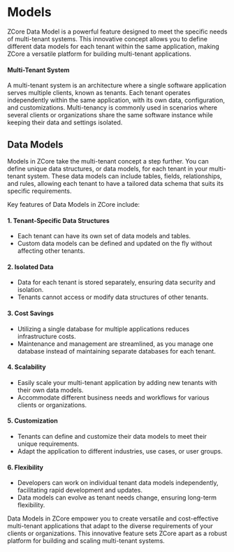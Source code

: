 # Models

ZCore Data Model is a powerful feature designed to meet the specific needs of multi-tenant systems. This innovative concept allows you to define different data models for each tenant within the same application, making ZCore a versatile platform for building multi-tenant applications.

#### Multi-Tenant System

A multi-tenant system is an architecture where a single software application serves multiple clients, known as tenants. Each tenant operates independently within the same application, with its own data, configuration, and customizations. Multi-tenancy is commonly used in scenarios where several clients or organizations share the same software instance while keeping their data and settings isolated.

## Data Models

Models in ZCore take the multi-tenant concept a step further. You can define unique data structures, or data models, for each tenant in your multi-tenant system. These data models can include tables, fields, relationships, and rules, allowing each tenant to have a tailored data schema that suits its specific requirements.

Key features of Data Models in ZCore include:

#### 1. Tenant-Specific Data Structures

- Each tenant can have its own set of data models and tables.
- Custom data models can be defined and updated on the fly without affecting other tenants.

#### 2. Isolated Data

- Data for each tenant is stored separately, ensuring data security and isolation.
- Tenants cannot access or modify data structures of other tenants.

#### 3. Cost Savings

- Utilizing a single database for multiple applications reduces infrastructure costs.
- Maintenance and management are streamlined, as you manage one database instead of maintaining separate databases for each tenant.

#### 4. Scalability

- Easily scale your multi-tenant application by adding new tenants with their own data models.
- Accommodate different business needs and workflows for various clients or organizations.

#### 5. Customization

- Tenants can define and customize their data models to meet their unique requirements.
- Adapt the application to different industries, use cases, or user groups.

#### 6. Flexibility

- Developers can work on individual tenant data models independently, facilitating rapid development and updates.
- Data models can evolve as tenant needs change, ensuring long-term flexibility.

Data Models in ZCore empower you to create versatile and cost-effective multi-tenant applications that adapt to the diverse requirements of your clients or organizations. This innovative feature sets ZCore apart as a robust platform for building and scaling multi-tenant systems.